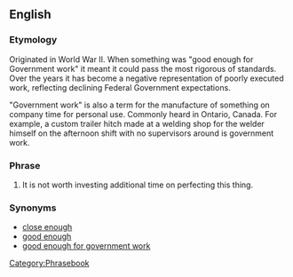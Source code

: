 ==English==

===Etymology===
Originated in World War II. When something was "good enough for Government work" it meant it could pass the most rigorous of standards. Over the years it has become a negative representation of poorly executed work, reflecting declining Federal Government expectations. <!--i.e. the wackiest things have Federal Grants.-->

"Government work" is also a term for the manufacture of something on company time for personal use. Commonly heard in Ontario, Canada. For example, a custom trailer hitch made at a welding shop for the welder himself on the afternoon shift with no supervisors around is government work.

===Phrase===
{{rfc-auto}}[[Category:Phrasebook]]{{infl|en|phrase|head=[[close]] [[enough]] [[for]] [[government]] [[work]]}}

# {{idiom|jocular|disparaging|slang}} It is not worth investing additional time on perfecting this thing.

===Synonyms===
* [[close enough]]
* [[good enough]]
* [[good enough for government work]]